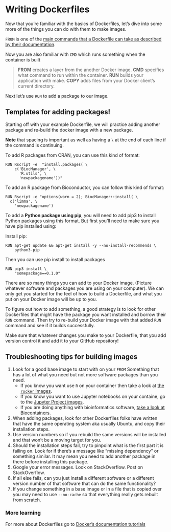 
# Writing Dockerfiles

Now that you're familiar with the basics of Dockerfiles, let's dive into some more of the things you can do with them to make images. 

`FROM` is one of the [main commands that a Dockerfile can take as described by their documentation](https://docs.docker.com/develop/develop-images/dockerfile_best-practices/).

Now you are also familiar with `CMD` which runs something when the container is built

> **FROM** creates a layer from the another Docker image.
> **CMD** specifies what command to run within the container.
> **RUN** builds your application with make.
> **COPY** adds files from your Docker client’s current directory.

Next let's use `RUN` to add a package to our image.

## Templates for adding packages!

Starting off with your example Dockerfile, we will practice adding another package and re-build the docker image with a new package.

**Note** that spacing is important as well as having a `\` at the end of each line if the command is continuing.

To add R packages from CRAN, you can use this kind of format:
```
RUN Rscript -e  "install.packages( \
    c('BiocManager', \
      'R.utils', \
      'newpackagename'))"
```

To add an R package from Bioconductor, you can follow this kind of format:

```
RUN Rscript -e "options(warn = 2); BiocManager::install( \
  c('limma', \
    'newpackagename')

```

To add a **Python package using pip**, you will need to add pip3 to install Python packages using this format. But first you'll need to make sure you have pip installed using:

Install pip:
```
RUN apt-get update && apt-get install -y --no-install-recommends \
    python3-pip
```

Then you can use pip install to install packages
```  
RUN pip3 install \
    "somepackage==0.1.0"
```

There are so many things you can add to your Docker image. (Picture whatever software and packages you are using on your computer). We can only get you started for the feel of how to build a Dockerfile, and what you put on your Docker image will be up to you.

To figure out how to add something, a good strategy is to look for other Dockerfiles that might have the package you want installed and borrow their `RUN` command. Then try to re-build your Docker image with that added `RUN` command and see if it builds successfully.

Make sure that whatever changes you make to your Dockerfile, that you add version control it and add it to your GitHub repository!

## Troubleshooting tips for building images 

1. Look for a good base image to start with on your `FROM` Something that has a lot of what you need but not more software packages than you need.
    - If you know you want use `R` on your container then take a look at [the `rocker` images](https://hub.docker.com/u/rocker). 
    - If you know you want to use Jupyter notebooks on your containe, go to the [Jupyter Project images](https://hub.docker.com/u/jupyter). 
    - If you are doing anything with bioinformatics software, [take a look at Biocontainers](https://biocontainers.pro/). 
2. When adding packages, look for other Dockerfiles folks have written that have the same operating system aka usually Ubuntu, and copy their installation steps. 
3. Use version numbers so if you rebuild the same versions will be installed and that won't be a moving target for you. 
4. Should the installation steps fail, try to pinpoint what is the first part it is failing on. Look for if there's a message like "missing dependency" or something similar. It may mean you need to add another package in there before installing this package. 
5. Google your error messages. Look on StackOverflow. Post on StackOverflow.
6. If all else fails, can you just install a different software or a different version number of that software that can do the same functionality? 
7. If you change something in a base image or in a file that is copied over you may need to use `--no-cache` so that everything really gets rebuilt from scratch. 

### More learning 

For more about Dockerfiles go to [Docker's documentation tutorials](https://docs.docker.com/get-started/docker-concepts/building-images/writing-a-dockerfile/)
